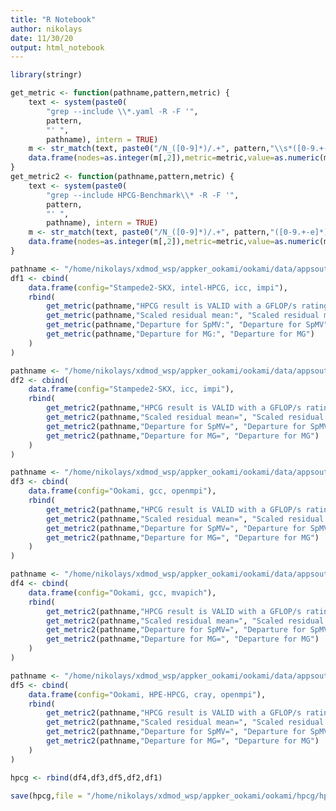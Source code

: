 ```yaml
---
title: "R Notebook"
author: nikolays
date: 11/30/20
output: html_notebook
---
```



```r
library(stringr)
```


```r
get_metric <- function(pathname,pattern,metric) {
    text <- system(paste0(
        "grep --include \\*.yaml -R -F '",
        pattern,
        "' ",
        pathname), intern = TRUE)
    m <- str_match(text, paste0("/N_([0-9]*)/.+", pattern,"\\s*([0-9.+-e]*)"))
    data.frame(nodes=as.integer(m[,2]),metric=metric,value=as.numeric(m[,3]),stringsAsFactors=F)
}
get_metric2 <- function(pathname,pattern,metric) {
    text <- system(paste0(
        "grep --include HPCG-Benchmark\\* -R -F '",
        pattern,
        "' ",
        pathname), intern = TRUE)
    m <- str_match(text, paste0("/N_([0-9]*)/.+", pattern,"([0-9.+-e]*)"))
    data.frame(nodes=as.integer(m[,2]),metric=metric,value=as.numeric(m[,3]),stringsAsFactors=F)
}

pathname <- "/home/nikolays/xdmod_wsp/appker_ookami/ookami/data/appsout/hpcg/stampede2-skx/2020-11-30/intel_icc_impi"
df1 <- cbind(
    data.frame(config="Stampede2-SKX, intel-HPCG, icc, impi"),
    rbind(
        get_metric(pathname,"HPCG result is VALID with a GFLOP/s rating of:","HPCG, GFLOP/s"),
        get_metric(pathname,"Scaled residual mean:", "Scaled residual mean"),
        get_metric(pathname,"Departure for SpMV:", "Departure for SpMV"),
        get_metric(pathname,"Departure for MG:", "Departure for MG")
    )
)

pathname <- "/home/nikolays/xdmod_wsp/appker_ookami/ookami/data/appsout/hpcg/stampede2-skx/2020-11-30/org_icc_impi"
df2 <- cbind(
    data.frame(config="Stampede2-SKX, icc, impi"),
    rbind(
        get_metric2(pathname,"HPCG result is VALID with a GFLOP/s rating of=","HPCG, GFLOP/s"),
        get_metric2(pathname,"Scaled residual mean=", "Scaled residual mean"),
        get_metric2(pathname,"Departure for SpMV=", "Departure for SpMV"),
        get_metric2(pathname,"Departure for MG=", "Departure for MG")
    )
)

pathname <- "/home/nikolays/xdmod_wsp/appker_ookami/ookami/data/appsout/hpcg/2020-11-27/gcc_openmpi"
df3 <- cbind(
    data.frame(config="Ookami, gcc, openmpi"),
    rbind(
        get_metric2(pathname,"HPCG result is VALID with a GFLOP/s rating of=","HPCG, GFLOP/s"),
        get_metric2(pathname,"Scaled residual mean=", "Scaled residual mean"),
        get_metric2(pathname,"Departure for SpMV=", "Departure for SpMV"),
        get_metric2(pathname,"Departure for MG=", "Departure for MG")
    )
)

pathname <- "/home/nikolays/xdmod_wsp/appker_ookami/ookami/data/appsout/hpcg/2020-11-27/gcc_mvapich2"
df4 <- cbind(
    data.frame(config="Ookami, gcc, mvapich"),
    rbind(
        get_metric2(pathname,"HPCG result is VALID with a GFLOP/s rating of=","HPCG, GFLOP/s"),
        get_metric2(pathname,"Scaled residual mean=", "Scaled residual mean"),
        get_metric2(pathname,"Departure for SpMV=", "Departure for SpMV"),
        get_metric2(pathname,"Departure for MG=", "Departure for MG")
    )
)

pathname <- "/home/nikolays/xdmod_wsp/appker_ookami/ookami/data/appsout/hpcg/2020-12-04/hpe_ver_cray_openmpi"
df5 <- cbind(
    data.frame(config="Ookami, HPE-HPCG, cray, openmpi"),
    rbind(
        get_metric2(pathname,"HPCG result is VALID with a GFLOP/s rating of=","HPCG, GFLOP/s"),
        get_metric2(pathname,"Scaled residual mean=", "Scaled residual mean"),
        get_metric2(pathname,"Departure for SpMV=", "Departure for SpMV"),
        get_metric2(pathname,"Departure for MG=", "Departure for MG")
    )
)

hpcg <- rbind(df4,df3,df5,df2,df1)

save(hpcg,file = "/home/nikolays/xdmod_wsp/appker_ookami/ookami/hpcg/hpcg.Rdata")
```

